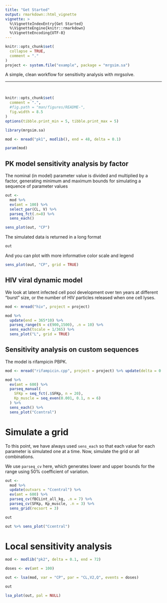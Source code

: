 ```yaml
---
title: "Get Started"
output: rmarkdown::html_vignette
vignette: >
  %\VignetteIndexEntry{Get Started}
  %\VignetteEngine{knitr::rmarkdown}
  %\VignetteEncoding{UTF-8}
---
```


```r
knitr::opts_chunk$set(
  collapse = TRUE,
  comment = "."
)
project <- system.file("example", package = "mrgsim.sa")

```


A simple, clean workflow for sensitivity analysis with mrgsolve. 
<hr>
<BR>

```r
knitr::opts_chunk$set(
  comment = ".",
  #fig.path = "man/figures/README-", 
  fig.width = 8.5
)
options(tibble.print_min = 5, tibble.print_max = 5)
```

```r
library(mrgsim.sa)
```



```r
mod <- mread("pk1", modlib(), end = 48, delta = 0.1)

param(mod)
```

## PK model sensitivity analysis by factor

The nominal (in model) parameter value is divided 
and multiplied by a factor, generating minimum and maximum 
bounds for simulating a sequence of parameter values

```r
out <- 
  mod %>% 
  ev(amt = 100) %>% 
  select_par(CL, V) %>% 
  parseq_fct(.n=8) %>% 
  sens_each() 

sens_plot(out, "CP")
```

The simulated data is returned in a long format
```r
out
```

And you can plot with more informative color scale and legend
```r
sens_plot(out, "CP", grid = TRUE)
```



## HIV viral dynamic model

We look at latent infected cell pool development over ten years at different 
"burst" size, or the number of HIV particles released when one cell lyses.  


```r
mod <- mread("hiv", project = project)

mod %>% 
  update(end = 365*10) %>%
  parseq_range(N = c(900,1500), .n = 10) %>%
  sens_each(tscale = 1/365) %>% 
  sens_plot("L", grid = TRUE)
```


## Sensitivity analysis on custom sequences

The model is rifampicin PBPK.

```r
mod <- mread("rifampicin.cpp", project = project) %>% update(delta = 0.1)

mod %>% 
  ev(amt = 600) %>% 
  parseq_manual(
    SFKp = seq_fct(.$SFKp, n = 20), 
    Kp_muscle = seq_even(0.001, 0.1, n = 6)
  ) %>% 
  sens_each() %>% 
  sens_plot("Ccentral")
```

# Simulate a grid

To this point, we have always used `sens_each` so that each value for each 
parameter is simulated one at a time.  Now, simulate the grid or all 
combinations.

We use `parseq_cv` here, which generates lower and upper bounds
for the range using 50% coefficient of variation.

```r

out <- 
  mod %>% 
  update(outvars = "Ccentral") %>%
  ev(amt = 600) %>% 
  parseq_cv(fBCLint_all_kg, .n = 7) %>% 
  parseq_cv(SFKp, Kp_muscle, .n = 3) %>% 
  sens_grid(recsort = 3) 

out

out %>% sens_plot("Ccentral")
```

# Local sensitivity analysis

```r
mod <- modlib("pk2", delta = 0.1, end = 72)

doses <- ev(amt = 100)

out <- lsa(mod, var = "CP", par = "CL,V2,Q", events = doses)

out

lsa_plot(out, pal = NULL)
```

